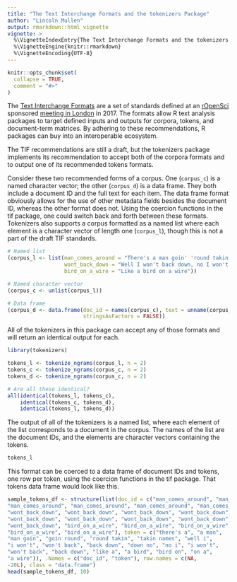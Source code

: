 ```yaml
---
title: "The Text Interchange Formats and the tokenizers Package"
author: "Lincoln Mullen"
output: rmarkdown::html_vignette
vignette: >
  %\VignetteIndexEntry{The Text Interchange Formats and the tokenizers Package}
  %\VignetteEngine{knitr::rmarkdown}
  %\VignetteEncoding{UTF-8}
---
```


```r
knitr::opts_chunk$set(
  collapse = TRUE,
  comment = "#>"
)
```

The [Text Interchange Formats](https://github.com/ropenscilabs/tif) are a set of standards defined at an [rOpenSci](https://ropensci.org/) sponsored [meeting in London](https://textworkshop17.ropensci.org/) in 2017. The formats allow R text analysis packages to target defined inputs and outputs for corpora, tokens, and document-term matrices. By adhering to these recommendations, R packages can buy into an interoperable ecosystem.

The TIF recommendations are still a draft, but the tokenizers package implements its recommendation to accept both of the corpora formats and to output one of its recommended tokens formats. 

Consider these two recommended forms of a corpus. One (`corpus_c`) is a named character vector; the other (`corpus_d`) is a data frame. They both include a document ID and the full text for each item. The data frame format obviously allows for the use of other metadata fields besides the document ID, whereas the other format does not. Using the coercion functions in the tif package, one could switch back and forth between these formats. Tokenizers also supports a corpus formatted as a named list where each element is a character vector of length one (`corpus_l`), though this is not a part of the draft TIF standards.

```r
# Named list
(corpus_l <- list(man_comes_around = "There's a man goin' 'round takin' names",
                  wont_back_down = "Well I won't back down, no I won't back down",
                  bird_on_a_wire = "Like a bird on a wire"))

# Named character vector
(corpus_c <- unlist(corpus_l))

# Data frame
(corpus_d <- data.frame(doc_id = names(corpus_c), text = unname(corpus_c),
                        stringsAsFactors = FALSE))
```

All of the tokenizers in this package can accept any of those formats and will return an identical output for each.

```r
library(tokenizers)

tokens_l <- tokenize_ngrams(corpus_l, n = 2)
tokens_c <- tokenize_ngrams(corpus_c, n = 2)
tokens_d <- tokenize_ngrams(corpus_c, n = 2)

# Are all these identical?
all(identical(tokens_l, tokens_c),
    identical(tokens_c, tokens_d),
    identical(tokens_l, tokens_d))
```

The output of all of the tokenizers is a named list, where each element of the list corresponds to a document in the corpus. The names of the list are the document IDs, and the elements are character vectors containing the tokens.

```r
tokens_l
```

This format can be coerced to a data frame of document IDs and tokens, one row per token, using the coercion functions in the tif package. That tokens data frame would look like this.

```r
sample_tokens_df <- structure(list(doc_id = c("man_comes_around", "man_comes_around", 
"man_comes_around", "man_comes_around", "man_comes_around", "man_comes_around", 
"wont_back_down", "wont_back_down", "wont_back_down", "wont_back_down", 
"wont_back_down", "wont_back_down", "wont_back_down", "wont_back_down", 
"wont_back_down", "bird_on_a_wire", "bird_on_a_wire", "bird_on_a_wire", 
"bird_on_a_wire", "bird_on_a_wire"), token = c("there's a", "a man", 
"man goin", "goin round", "round takin", "takin names", "well i", 
"i won't", "won't back", "back down", "down no", "no i", "i won't", 
"won't back", "back down", "like a", "a bird", "bird on", "on a", 
"a wire")), .Names = c("doc_id", "token"), row.names = c(NA, 
-20L), class = "data.frame")
head(sample_tokens_df, 10)
```

